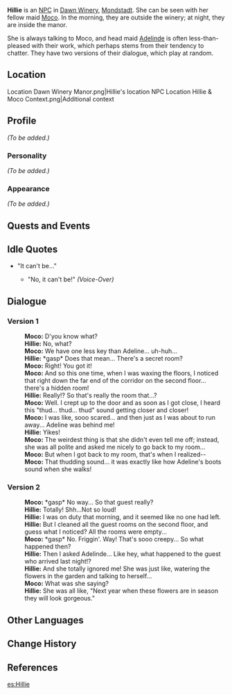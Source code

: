 {{Meta
<!-- REMOVE THIS TEMPLATE AFTER ADDING MISSING INFO -->
|missing_NPC_profile  = yes
}}
{{Character Infobox
|type             = NPC
|region           = Mondstadt
|image            = NPC Hillie.png
|affiliation      = Dawn Winery
|voiceEN          = [https://jenniferlosi.com/ Jennifer Losi]<ref>Twitter: [https://twitter.com/JenLosi/status/1326965079602958336 EN VA Self Announcement]</ref>
|voiceJP          = [http://amuleto.jp/talents/amemiyamito.html Amemiya Mito (雨宮 美都)]<ref>Amuleto: [http://amuleto.jp/talents/amemiyamito.html JP VA's Profile]</ref>
}}
'''Hillie''' is an [[NPC]] in [[Dawn Winery]], [[Mondstadt]]. She can be seen with her fellow maid [[Moco]]. In the morning, they are outside the winery; at night, they are inside the manor.

She is always talking to Moco, and head maid [[Adelinde]] is often less-than-pleased with their work, which perhaps stems from their tendency to chatter. They have two versions of their dialogue, which play at random.

==Location==
<gallery hideaddbutton="true" captionalign="center">
Location Dawn Winery Manor.png|Hillie's location
NPC Location Hillie & Moco Context.png|Additional context
</gallery>

==Profile==
<!--detailed story/lore information goes here-->
''(To be added.)''

===Personality===
''(To be added.)''

===Appearance===
''(To be added.)''

==Quests and Events==
{{Quest Appearances}}

==Idle Quotes==
* "It can't be..."
** {{A|VO Hillie 01.ogg}} "No, it can't be!" ''(Voice-Over)''

==Dialogue==
===Version 1===
{{Dialogue start}}
:'''Moco:''' D'you know what?
:'''Hillie:''' No, what?
:'''Moco:''' We have one less key than Adeline... uh-huh...
:'''Hillie:''' *gasp* Does that mean... There's a secret room?
:'''Moco:''' Right! You got it!
:'''Moco:''' And so this one time, when I was waxing the floors, I noticed that right down the far end of the corridor on the second floor... there's a hidden room!
:'''Hillie:''' Really!? So that's really the room that...?
:'''Moco:''' Well. I crept up to the door and as soon as I got close, I heard this "thud... thud... thud" sound getting closer and closer!
:'''Moco:''' I was like, sooo scared... and then just as I was about to run away... Adeline was behind me!
:'''Hillie:''' Yikes!
:'''Moco:''' The weirdest thing is that she didn't even tell me off; instead, she was all polite and asked me nicely to go back to my room...
:'''Moco:''' But when I got back to my room, that's when I realized--
:'''Moco:''' That thudding sound... it was exactly like how Adeline's boots sound when she walks!
{{Dialogue end}}

===Version 2===
{{Dialogue start}}
:'''Moco:''' *gasp* No way... So that guest really?
:'''Hillie:''' Totally! Shh...Not so loud!
:'''Hillie:''' I was on duty that morning, and it seemed like no one had left.
:'''Hillie:''' But I cleaned all the guest rooms on the second floor, and guess what I noticed? All the rooms were empty...
:'''Moco:''' *gasp* No. Friggin'. Way! That's sooo creepy... So what happened then?
:'''Hillie:''' Then I asked Adelinde... Like hey, what happened to the guest who arrived last night!?
:'''Hillie:''' And she totally ignored me! She was just like, watering the flowers in the garden and talking to herself...
:'''Moco:''' What was she saying?
:'''Hillie:''' She was all like, "Next year when these flowers are in season they will look gorgeous."
{{Dialogue end}}

==Other Languages==
{{Other Languages|default_hidden = 1
|en      = Hillie
|zhs     = 海莉
|zhs_rm  = Hǎilì
|zht     = 海莉
|zht_rm  = Hǎilì
|ja      = ヘイリー
|ja_rm   = Heirii
|ko      = 하일리
|ko_rm   = Hailli
|es      = Hillie
|fr      = Hillie
|ru      = Хилли
|th      = Hillie
|vi      = Hillie
|de      = Hillie
|id      = Hillie
|pt      = Hillie
}}

==Change History==
{{Change History|1.0}}

==References==
{{Reflist}}

[[es:Hillie]]